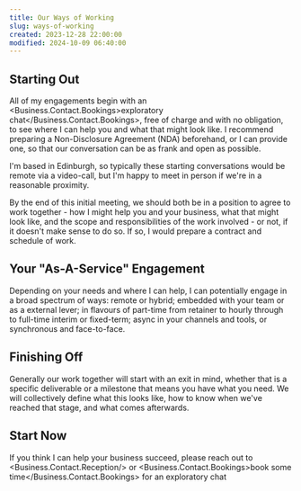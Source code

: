 ```yaml
---
title: Our Ways of Working
slug: ways-of-working
created: 2023-12-28 22:00:00
modified: 2024-10-09 06:40:00
---
```


## Starting Out

All of my engagements begin with an <Business.Contact.Bookings>exploratory chat</Business.Contact.Bookings>, free of charge and with no obligation, to see where I can help you and what that might look like. I recommend preparing a Non-Disclosure Agreement (NDA) beforehand, or I can provide one, so that our conversation can be as frank and open as possible.

I'm based in Edinburgh, so typically these starting conversations would be remote via a video-call, but I'm happy to meet in person if we're in a reasonable proximity.

By the end of this initial meeting, we should both be in a position to agree to work together - how I might help you and your business, what that might look like, and the scope and responsibilities of the work involved - or not, if it doesn't make sense to do so. If so, I would prepare a contract and schedule of work.

## Your "As-A-Service" Engagement

Depending on your needs and where I can help, I can potentially engage in a broad spectrum of ways: remote or hybrid; embedded with your team or as a external lever; in flavours of part-time from retainer to hourly through to full-time interim or fixed-term; async in your channels and tools, or synchronous and face-to-face.

## Finishing Off

Generally our work together will start with an exit in mind, whether that is a specific deliverable or a milestone that means you have what you need. We will collectively define what this looks like, how to know when we've reached that stage, and what comes afterwards.

## Start Now

If you think I can help your business succeed, please reach out to <Business.Contact.Reception/> or <Business.Contact.Bookings>book some time</Business.Contact.Bookings> for an exploratory chat
